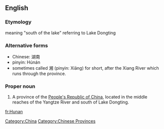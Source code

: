 ==English==

===Etymology===
meaning "south of the lake" referring to Lake Dongting 

===Alternative forms===
*Chinese: 湖南 
*pinyin: Húnán
*sometimes called 湘 (pinyin: Xiāng) for short, after the Xiang River which runs through the province.


===Proper noun===
{{en-proper-noun}}
{{wikipedia}}

# A province of the [[People's Republic of China]], located in the middle reaches of the Yangtze River and south of Lake Dongting.

[[Category:China]]
[[Category:Chinese Provinces]]

[[fr:Hunan]]